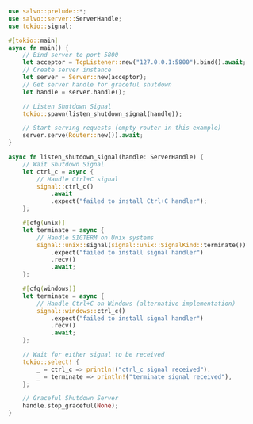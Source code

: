 ```rust  title="graceful-shutdown/src/main.rs"
use salvo::prelude::*;
use salvo::server::ServerHandle;
use tokio::signal;

#[tokio::main]
async fn main() {
    // Bind server to port 5800
    let acceptor = TcpListener::new("127.0.0.1:5800").bind().await;
    // Create server instance
    let server = Server::new(acceptor);
    // Get server handle for graceful shutdown
    let handle = server.handle();

    // Listen Shutdown Signal
    tokio::spawn(listen_shutdown_signal(handle));

    // Start serving requests (empty router in this example)
    server.serve(Router::new()).await;
}

async fn listen_shutdown_signal(handle: ServerHandle) {
    // Wait Shutdown Signal
    let ctrl_c = async {
        // Handle Ctrl+C signal
        signal::ctrl_c()
            .await
            .expect("failed to install Ctrl+C handler");
    };

    #[cfg(unix)]
    let terminate = async {
        // Handle SIGTERM on Unix systems
        signal::unix::signal(signal::unix::SignalKind::terminate())
            .expect("failed to install signal handler")
            .recv()
            .await;
    };

    #[cfg(windows)]
    let terminate = async {
        // Handle Ctrl+C on Windows (alternative implementation)
        signal::windows::ctrl_c()
            .expect("failed to install signal handler")
            .recv()
            .await;
    };

    // Wait for either signal to be received
    tokio::select! {
        _ = ctrl_c => println!("ctrl_c signal received"),
        _ = terminate => println!("terminate signal received"),
    };

    // Graceful Shutdown Server
    handle.stop_graceful(None);
}

```